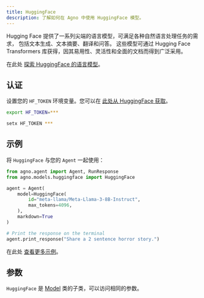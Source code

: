 ```yaml
---
title: HuggingFace
description: 了解如何在 Agno 中使用 HuggingFace 模型。
---
```


Hugging Face 提供了一系列尖端的语言模型，可满足各种自然语言处理任务的需求，
包括文本生成、文本摘要、翻译和问答。
这些模型可通过 Hugging Face Transformers 库获得，因其易用性、灵活性和全面的文档而得到广泛采用。

在此处 [探索 HuggingFace 的语言模型](https://huggingface.co/docs/text-generation-inference/en/supported_models)。

## 认证

设置您的 `HF_TOKEN` 环境变量。您可以在 [此处从 HuggingFace 获取](https://huggingface.co/settings/tokens)。

<CodeGroup>

```bash Mac
export HF_TOKEN=***
```

```bash Windows
setx HF_TOKEN ***
```

</CodeGroup>

## 示例

将 `HuggingFace` 与您的 `Agent` 一起使用：

<CodeGroup>

```python agent.py
from agno.agent import Agent, RunResponse
from agno.models.huggingface import HuggingFace

agent = Agent(
    model=HuggingFace(
        id="meta-llama/Meta-Llama-3-8B-Instruct",
        max_tokens=4096,
    ),
    markdown=True
)

# Print the response on the terminal
agent.print_response("Share a 2 sentence horror story.")
```

</CodeGroup>

<Note>在此处 [查看更多示例](../examples/models/huggingface)。</Note>

## 参数

<Snippet file="model-hf-params.mdx" />

`HuggingFace` 是 [Model](/reference/models/model) 类的子类，可以访问相同的参数。